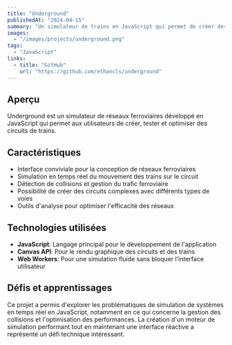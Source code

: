 ```yaml
---
title: "Underground"
publishedAt: "2024-04-15"
summary: "Un simulateur de trains en JavaScript qui permet de créer des circuits et de les tester."
images:
  - "/images/projects/underground.png"
tags:
  - "JavaScript"
links:
  - title: "GitHub"
    url: "https://github.com/ethancls/underground"
---
```


## Aperçu

Underground est un simulateur de réseaux ferroviaires développé en JavaScript qui permet aux utilisateurs de créer, tester et optimiser des circuits de trains.

## Caractéristiques

- Interface conviviale pour la conception de réseaux ferroviaires
- Simulation en temps réel du mouvement des trains sur le circuit
- Détection de collisions et gestion du trafic ferroviaire
- Possibilité de créer des circuits complexes avec différents types de voies
- Outils d'analyse pour optimiser l'efficacité des réseaux

## Technologies utilisées

- **JavaScript**: Langage principal pour le développement de l'application
- **Canvas API**: Pour le rendu graphique des circuits et des trains
- **Web Workers**: Pour une simulation fluide sans bloquer l'interface utilisateur

## Défis et apprentissages

Ce projet a permis d'explorer les problématiques de simulation de systèmes en temps réel en JavaScript, notamment en ce qui concerne la gestion des collisions et l'optimisation des performances. La création d'un moteur de simulation performant tout en maintenant une interface réactive a représenté un défi technique intéressant. 
